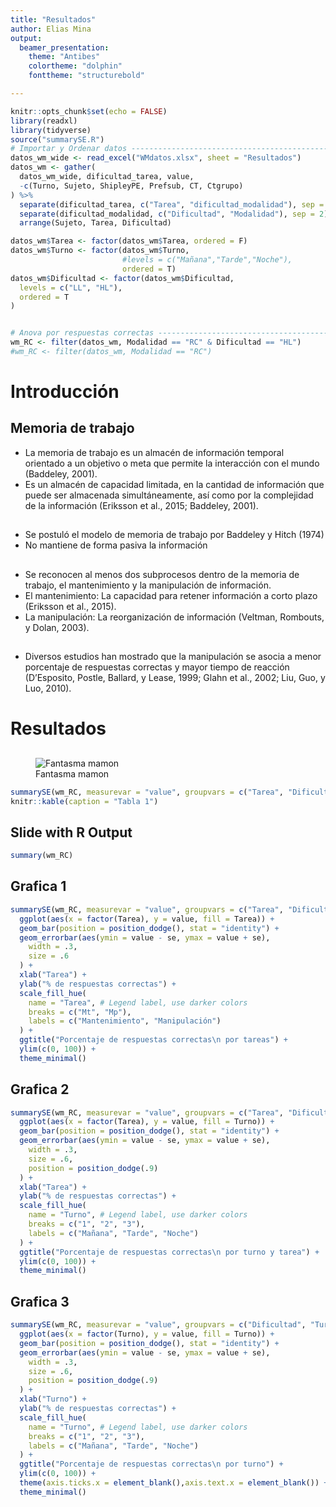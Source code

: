 ```yaml
---
title: "Resultados"
author: Elias Mina
output: 
  beamer_presentation:
    theme: "Antibes"
    colortheme: "dolphin"
    fonttheme: "structurebold"

---
```


```r
knitr::opts_chunk$set(echo = FALSE)
library(readxl)
library(tidyverse)
source("summarySE.R")
# Importar y Ordenar datos ---------------------------------------------------
datos_wm_wide <- read_excel("WMdatos.xlsx", sheet = "Resultados")
datos_wm <- gather(
  datos_wm_wide, dificultad_tarea, value,
  -c(Turno, Sujeto, ShipleyPE, Prefsub, CT, Ctgrupo)
) %>%
  separate(dificultad_tarea, c("Tarea", "dificultad_modalidad"), sep = 2) %>%
  separate(dificultad_modalidad, c("Dificultad", "Modalidad"), sep = 2) %>%
  arrange(Sujeto, Tarea, Dificultad)

datos_wm$Tarea <- factor(datos_wm$Tarea, ordered = F)
datos_wm$Turno <- factor(datos_wm$Turno,
                         #levels = c("Mañana","Tarde","Noche"),
                         ordered = T)
datos_wm$Dificultad <- factor(datos_wm$Dificultad,
  levels = c("LL", "HL"),
  ordered = T
)


# Anova por respuestas correctas ------------------------------------------
wm_RC <- filter(datos_wm, Modalidad == "RC" & Dificultad == "HL")
#wm_RC <- filter(datos_wm, Modalidad == "RC")
```

# Introducción
## Memoria de trabajo

- La memoria de trabajo es un almacén de información temporal orientado a un objetivo o meta que permite la interacción con el mundo (Baddeley, 2001).
- Es un almacén de capacidad limitada, en la cantidad de información que puede ser almacenada simultáneamente, así como por la complejidad de la información (Eriksson et al., 2015; Baddeley, 2001).

##

- Se postuló el modelo de memoria de trabajo por Baddeley y Hitch (1974) 
- No mantiene de forma pasiva la información

##

- Se reconocen al menos dos subprocesos dentro de la memoria de trabajo, el mantenimiento y la manipulación de información.
- El mantenimiento: La capacidad para retener información a corto plazo (Eriksson et al., 2015).
- La manipulación: La reorganización de información (Veltman, Rombouts, y Dolan, 2003).

##

- Diversos estudios han mostrado que la manipulación se asocia a menor porcentaje de respuestas correctas y mayor tiempo de reacción (D’Esposito, Postle, Ballard, y Lease, 1999; Glahn et al., 2002; Liu, Guo, y Luo, 2010).


# Resultados

##

![Fantasma mamon](fantasma.jpeg)

```r
summarySE(wm_RC, measurevar = "value", groupvars = c("Tarea", "Dificultad")) %>%
knitr::kable(caption = "Tabla 1")
``` 

## Slide with R Output

```r
summary(wm_RC)
```

## Grafica 1
```r
summarySE(wm_RC, measurevar = "value", groupvars = c("Tarea", "Dificultad")) %>%
  ggplot(aes(x = factor(Tarea), y = value, fill = Tarea)) +
  geom_bar(position = position_dodge(), stat = "identity") +
  geom_errorbar(aes(ymin = value - se, ymax = value + se),
    width = .3,
    size = .6
  ) +
  xlab("Tarea") +
  ylab("% de respuestas correctas") +
  scale_fill_hue(
    name = "Tarea", # Legend label, use darker colors
    breaks = c("Mt", "Mp"),
    labels = c("Mantenimiento", "Manipulación")
  ) +
  ggtitle("Porcentaje de respuestas correctas\n por tareas") +
  ylim(c(0, 100)) +
  theme_minimal()
```

## Grafica 2
```r
summarySE(wm_RC, measurevar = "value", groupvars = c("Tarea", "Dificultad", "Turno")) %>%
  ggplot(aes(x = factor(Tarea), y = value, fill = Turno)) +
  geom_bar(position = position_dodge(), stat = "identity") +
  geom_errorbar(aes(ymin = value - se, ymax = value + se),
    width = .3,
    size = .6,
    position = position_dodge(.9)
  ) +
  xlab("Tarea") +
  ylab("% de respuestas correctas") +
  scale_fill_hue(
    name = "Turno", # Legend label, use darker colors
    breaks = c("1", "2", "3"),
    labels = c("Mañana", "Tarde", "Noche")
  ) +
  ggtitle("Porcentaje de respuestas correctas\n por turno y tarea") +
  ylim(c(0, 100)) +
  theme_minimal()
```

##  Grafica 3
```r
summarySE(wm_RC, measurevar = "value", groupvars = c("Dificultad", "Turno")) %>%
  ggplot(aes(x = factor(Turno), y = value, fill = Turno)) +
  geom_bar(position = position_dodge(), stat = "identity") +
  geom_errorbar(aes(ymin = value - se, ymax = value + se),
    width = .3,
    size = .6,
    position = position_dodge(.9)
  ) +
  xlab("Turno") +
  ylab("% de respuestas correctas") +
  scale_fill_hue(
    name = "Turno", # Legend label, use darker colors
    breaks = c("1", "2", "3"),
    labels = c("Mañana", "Tarde", "Noche")
  ) +
  ggtitle("Porcentaje de respuestas correctas\n por turno") +
  ylim(c(0, 100)) +
  theme(axis.ticks.x = element_blank(),axis.text.x = element_blank()) +
  theme_minimal()
```

